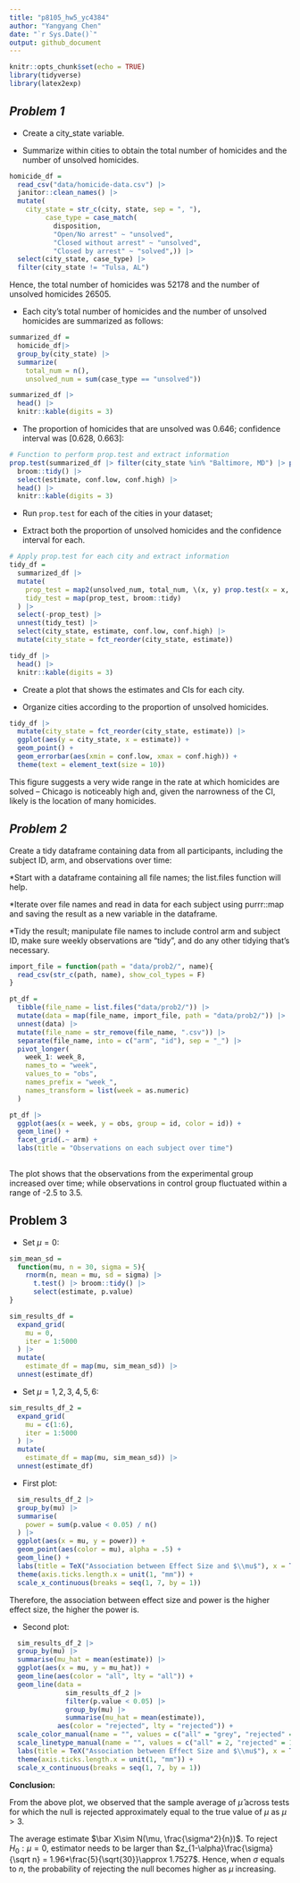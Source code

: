 ```yaml
---
title: "p8105_hw5_yc4384"
author: "Yangyang Chen"
date: "`r Sys.Date()`"
output: github_document
---
```


```r
knitr::opts_chunk$set(echo = TRUE)
library(tidyverse)
library(latex2exp)
```

## _Problem 1_

* Create a city_state variable.

* Summarize within cities to obtain the total number of homicides and the number of unsolved homicides.
```r

homicide_df = 
  read_csv("data/homicide-data.csv") |> 
  janitor::clean_names() |> 
  mutate(
    city_state = str_c(city, state, sep = ", "),
         case_type = case_match(
           disposition,
           "Open/No arrest" ~ "unsolved",
           "Closed without arrest" ~ "unsolved",
           "Closed by arrest" ~ "solved",)) |> 
  select(city_state, case_type) |> 
  filter(city_state != "Tulsa, AL") 

```
Hence, the total number of homicides was 52178 and the number of unsolved homicides 26505.

* Each city's total number of homicides and the number of unsolved homicides are summarized as follows:

```r
summarized_df = 
  homicide_df|> 
  group_by(city_state) |> 
  summarize(
    total_num = n(),
    unsolved_num = sum(case_type == "unsolved")) 

summarized_df |> 
  head() |>  
  knitr::kable(digits = 3)

```

* The proportion of homicides that are unsolved was 0.646; confidence interval was [0.628, 0.663]:

```r
# Function to perform prop.test and extract information
prop.test(summarized_df |> filter(city_state %in% "Baltimore, MD") |> pull(unsolved_num), summarized_df |> filter(city_state %in% "Baltimore, MD") |> pull(total_num)) |> 
  broom::tidy() |> 
  select(estimate, conf.low, conf.high) |> 
  head() |> 
  knitr::kable(digits = 3)
```

* Run `prop.test` for each of the cities in your dataset;

* Extract both the proportion of unsolved homicides and the confidence interval for each.
```r
# Apply prop.test for each city and extract information
tidy_df = 
  summarized_df |> 
  mutate(
    prop_test = map2(unsolved_num, total_num, \(x, y) prop.test(x = x, n = y, conf.level=0.95)),
    tidy_test = map(prop_test, broom::tidy)
  ) |> 
  select(-prop_test) |> 
  unnest(tidy_test) |> 
  select(city_state, estimate, conf.low, conf.high) |> 
  mutate(city_state = fct_reorder(city_state, estimate))

tidy_df |> 
  head() |> 
  knitr::kable(digits = 3)
```

* Create a plot that shows the estimates and CIs for each city.

* Organize cities according to the proportion of unsolved homicides.

```r
tidy_df |> 
  mutate(city_state = fct_reorder(city_state, estimate)) |> 
  ggplot(aes(y = city_state, x = estimate)) +
  geom_point() + 
  geom_errorbar(aes(xmin = conf.low, xmax = conf.high)) + 
  theme(text = element_text(size = 10))
```

This figure suggests a very wide range in the rate at which homicides are solved -- Chicago is noticeably high and, given the narrowness of the CI, likely is the location of many homicides.

## _Problem 2_

Create a tidy dataframe containing data from all participants, including the subject ID, arm, and observations over time:

*Start with a dataframe containing all file names; the list.files function will help.

*Iterate over file names and read in data for each subject using purrr::map and saving the result as a new variable in the dataframe.

*Tidy the result; manipulate file names to include control arm and subject ID, make sure weekly observations are “tidy”, and do any other tidying that’s necessary.

```r
import_file = function(path = "data/prob2/", name){
  read_csv(str_c(path, name), show_col_types = F)
}

pt_df = 
  tibble(file_name = list.files("data/prob2/")) |> 
  mutate(data = map(file_name, import_file, path = "data/prob2/")) |> 
  unnest(data) |> 
  mutate(file_name = str_remove(file_name, ".csv")) |> 
  separate(file_name, into = c("arm", "id"), sep = "_") |> 
  pivot_longer(
    week_1: week_8,
    names_to = "week",
    values_to = "obs",
    names_prefix = "week_",
    names_transform = list(week = as.numeric)
  )

pt_df |> 
  ggplot(aes(x = week, y = obs, group = id, color = id)) +
  geom_line() +
  facet_grid(.~ arm) +
  labs(title = "Observations on each subject over time")
  


```

The plot shows that the observations from the experimental group increased over time; while observations in control group fluctuated within a range of -2.5 to 3.5.

## Problem 3

* Set $\mu = 0$:

```r
sim_mean_sd = 
  function(mu, n = 30, sigma = 5){
    rnorm(n, mean = mu, sd = sigma) |> 
      t.test() |> broom::tidy() |> 
      select(estimate, p.value)
}
```

```r
sim_results_df = 
  expand_grid(
    mu = 0,
    iter = 1:5000
  ) |> 
  mutate(
    estimate_df = map(mu, sim_mean_sd)) |> 
  unnest(estimate_df)
```

* Set $\mu = {1,2,3,4,5,6}$:

```r
sim_results_df_2 = 
  expand_grid(
    mu = c(1:6),
    iter = 1:5000
  ) |> 
  mutate(
    estimate_df = map(mu, sim_mean_sd)) |> 
  unnest(estimate_df)
```

* First plot:
```r
  sim_results_df_2 |> 
  group_by(mu) |> 
  summarise(
    power = sum(p.value < 0.05) / n()
  ) |> 
  ggplot(aes(x = mu, y = power)) +
  geom_point(aes(color = mu), alpha = .5) +
  geom_line() +
  labs(title = TeX("Association between Effect Size and $\\mu$"), x = TeX("$\\mu$"),  y = TeX("Average Estimate of $\\hat{\\mu}$")) +
  theme(axis.ticks.length.x = unit(1, "mm")) +
  scale_x_continuous(breaks = seq(1, 7, by = 1))
```

Therefore, the association between effect size and power is the higher effect size, the higher the power is.

* Second plot:

```r
  sim_results_df_2 |> 
  group_by(mu) |> 
  summarise(mu_hat = mean(estimate)) |> 
  ggplot(aes(x = mu, y = mu_hat)) +
  geom_line(aes(color = "all", lty = "all")) +
  geom_line(data = 
              sim_results_df_2 |>
              filter(p.value < 0.05) |> 
              group_by(mu) |> 
              summarise(mu_hat = mean(estimate)),
            aes(color = "rejected", lty = "rejected")) +
  scale_color_manual(name = "", values = c("all" = "grey", "rejected" = "red")) +
  scale_linetype_manual(name = "", values = c("all" = 2, "rejected" = 1)) +
  labs(title = TeX("Association between Effect Size and $\\mu$"), x = TeX("$\\mu$"), y = TeX("Average Estimate of $\\hat{\\mu}$" )) +
  theme(axis.ticks.length.x = unit(1, "mm")) +
  scale_x_continuous(breaks = seq(1, 7, by = 1))
```

**Conclusion:**

From the above plot, we observed that the sample average of $\hat\mu$ across tests for which the null is rejected approximately equal to the true value of $\mu$ as $\mu>3$. 

The average estimate $\bar X\sim N(\mu, \frac{\sigma^2}{n})$. To reject $H_0: \mu = 0$, estimator needs to be larger than $z_{1-\alpha}\frac{\sigma}{\sqrt n} = 1.96*\frac{5}{\sqrt{30}}\approx 1.7527$. Hence, when $\sigma$ equals to $n$, the probability of rejecting the null becomes higher as $\mu$ increasing.
